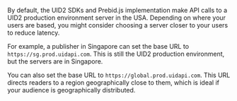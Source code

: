 By default, the UID2 SDKs and Prebid.js implementation make API calls to a UID2 production environment server in the USA. Depending on where your users are based, you might consider choosing a server closer to your users to reduce latency.

For example, a publisher in Singapore can set the base URL to `https://sg.prod.uidapi.com`. This is still the UID2 production environment, but the servers are in Singapore.

You can also set the base URL to `https://global.prod.uidapi.com`. This URL directs readers to a region geographically close to them, which is ideal if your audience is geographically distributed.